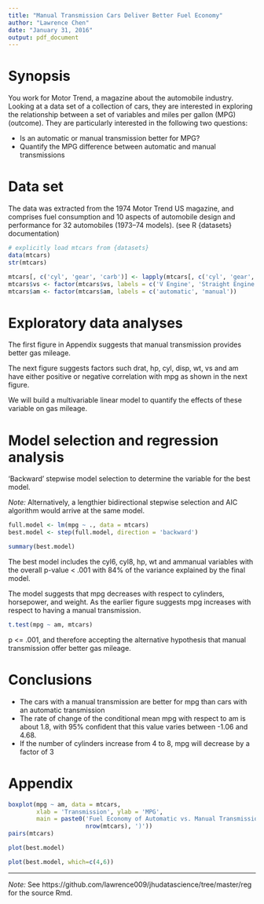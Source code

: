 ```yaml
---
title: "Manual Transmission Cars Deliver Better Fuel Economy"
author: "Lawrence Chen"
date: "January 31, 2016"
output: pdf_document
---
```


# Synopsis

You work for Motor Trend, a magazine about the automobile industry. Looking
at a data set of a collection of cars, they are interested in exploring the
relationship between a set of variables and miles per gallon (MPG) (outcome).
They are particularly interested in the following two questions:

* Is an automatic or manual transmission better for MPG?
* Quantify the MPG difference between automatic and manual transmissions

# Data set

The data was extracted from the 1974 Motor Trend US magazine, and comprises
fuel consumption and 10 aspects of automobile design and performance for 32
automobiles (1973–74 models). (see R {datasets} documentation)

```r
# explicitly load mtcars from {datasets}
data(mtcars)
str(mtcars)

mtcars[, c('cyl', 'gear', 'carb')] <- lapply(mtcars[, c('cyl', 'gear', 'carb')], factor)
mtcars$vs <- factor(mtcars$vs, labels = c('V Engine', 'Straight Engine'))
mtcars$am <- factor(mtcars$am, labels = c('automatic', 'manual'))
```

# Exploratory data analyses

The first figure in Appendix suggests that manual transmission provides better
gas mileage.

The next figure suggests factors such drat, hp, cyl, disp, wt, vs and am have either
positive or negative correlation with mpg as shown in the next figure.

We will build a multivariable linear model to quantify the effects of these
variable on gas mileage.

# Model selection and regression analysis

'Backward' stepwise model selection to determine the variable for the best model.

*Note:*  Alternatively, a lengthier bidirectional stepwise selection and AIC
algorithm would arrive at the same model.

```r
full.model <- lm(mpg ~ ., data = mtcars)
best.model <- step(full.model, direction = 'backward')
```

```r
summary(best.model)
```

The best model includes the cyl6, cyl8, hp, wt and ammanual variables with
the overall p-value < .001 with 84% of the variance explained by the final
model.

The model suggests that mpg decreases with respect to cylinders, horsepower,
and weight. As the earlier figure suggests mpg increases with respect to
having a manual transmission.

```r
t.test(mpg ~ am, mtcars)
```

p <= .001, and therefore accepting the alternative hypothesis that manual
transmission offer better gas mileage.

# Conclusions
* The cars with a manual transmission are better for mpg than cars with an automatic transmission
* The rate of change of the conditional mean mpg with respect to am is about 1.8,
with 95% confident that this value varies between -1.06 and 4.68. 
* If the number of cylinders increase from 4 to 8, mpg will decrease by a factor of 3

# Appendix
```r
boxplot(mpg ~ am, data = mtcars,
        xlab = 'Transmission', ylab = 'MPG',
        main = paste0('Fuel Economy of Automatic vs. Manual Transmission\n(n=',
                      nrow(mtcars), ')'))
pairs(mtcars)

plot(best.model)

plot(best.model, which=c(4,6))
```


---

*Note:* See https://github.com/lawrence009/jhudatascience/tree/master/reg for the source Rmd.

